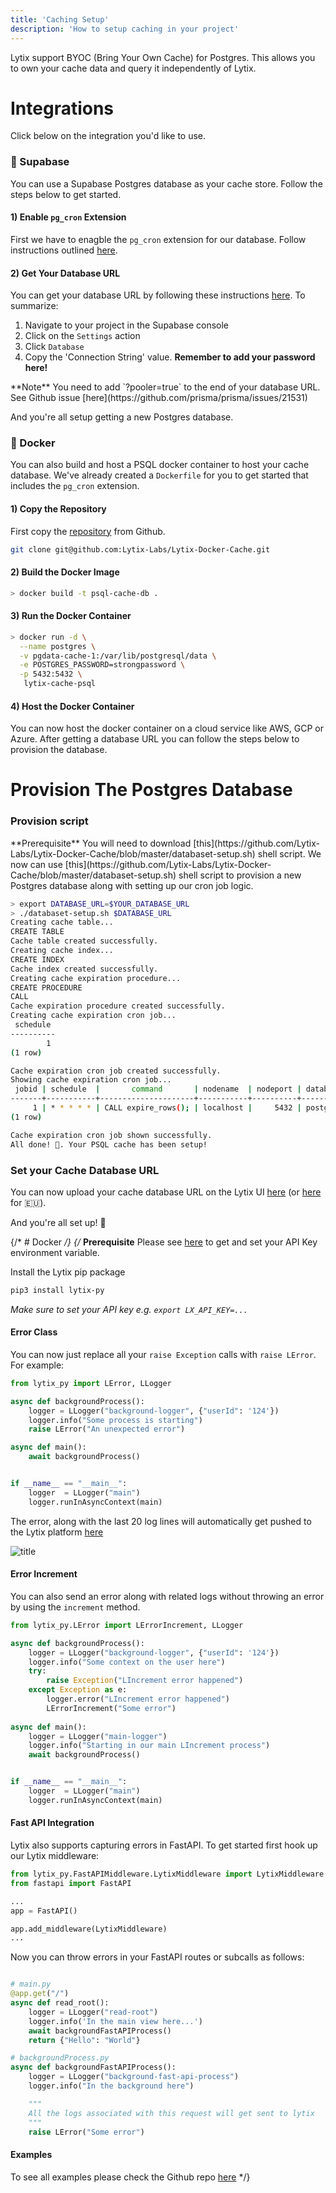 ```yaml
---
title: 'Caching Setup'
description: 'How to setup caching in your project'
---
```


Lytix support BYOC (Bring Your Own Cache) for Postgres. This allows you to own your cache data and query it independently of Lytix.

# Integrations

Click below on the integration you'd like to use. 

### 💽 Supabase

You can use a Supabase Postgres database as your cache store. Follow the steps below to get started.

#### 1) Enable `pg_cron` Extension

First we have to enagble the `pg_cron` extension for our database. Follow instructions outlined [here](https://supabase.com/docs/guides/database/extensions/pg_cron).

#### 2) Get Your Database URL

You can get your database URL by following these instructions [here](https://supabase.com/docs/guides/database/connecting-to-postgres#connection-pooler). To summarize: 
1. Navigate to your project in the Supabase console
2. Click on the `Settings` action
3. Click `Database`
4. Copy the 'Connection String' value. **Remember to add your password here!**

<Info>
  **Note** You need to add `?pooler=true` to the end of your database URL. See Github issue [here](https://github.com/prisma/prisma/issues/21531)
</Info>


And you're all setup getting a new Postgres database.

### 🐳 Docker

You can also build and host a PSQL docker container to host your cache database. We've already created a `Dockerfile` for you to get started that includes the `pg_cron` extension.

#### 1) Copy the Repository

First copy the [repository](https://github.com/Lytix-Labs/Lytix-Docker-Cache) from Github.

```bash
git clone git@github.com:Lytix-Labs/Lytix-Docker-Cache.git
```

#### 2) Build the Docker Image

```bash
> docker build -t psql-cache-db .
```

#### 3) Run the Docker Container

```bash
> docker run -d \
  --name postgres \
  -v pgdata-cache-1:/var/lib/postgresql/data \
  -e POSTGRES_PASSWORD=strongpassword \
  -p 5432:5432 \
   lytix-cache-psql
```

#### 4) Host the Docker Container

You can now host the docker container on a cloud service like AWS, GCP or Azure. After getting a database URL you can follow the steps below to provision the database.



# Provision The Postgres Database


### Provision script

<Info>
  **Prerequisite** You will need to download [this](https://github.com/Lytix-Labs/Lytix-Docker-Cache/blob/master/databaset-setup.sh) shell script.
</Info>
We now can use [this](https://github.com/Lytix-Labs/Lytix-Docker-Cache/blob/master/databaset-setup.sh) shell script to provision a new Postgres database along with setting up our cron job logic.

```bash
> export DATABASE_URL=$YOUR_DATABASE_URL
> ./databaset-setup.sh $DATABASE_URL
Creating cache table...
CREATE TABLE
Cache table created successfully.
Creating cache index...
CREATE INDEX
Cache index created successfully.
Creating cache expiration procedure...
CREATE PROCEDURE
CALL
Cache expiration procedure created successfully.
Creating cache expiration cron job...
 schedule
----------
        1
(1 row)

Cache expiration cron job created successfully.
Showing cache expiration cron job...
 jobid | schedule  |       command       | nodename  | nodeport | database | username | active | jobname
-------+-----------+---------------------+-----------+----------+----------+----------+--------+---------
     1 | * * * * * | CALL expire_rows(); | localhost |     5432 | postgres | postgres | t      |
(1 row)

Cache expiration cron job shown successfully.
All done! 🚀. Your PSQL cache has been setup!

```

### Set your Cache Database URL

You can now upload your cache database URL on the Lytix UI [here](https://lab.lytix.co/settings/cache) (or [here](https://eu.lab.lytix.co/settings/cache) for 🇪🇺).

And you're all set up! 🎉

{/* # Docker */}
{/* 
<Info>
  **Prerequisite** Please see [here](/api-key-setup) to get and set your API Key environment variable.
</Info>

Install the Lytix pip package


```bash
pip3 install lytix-py
```

*Make sure to set your API key e.g. `export LX_API_KEY=...`*

#### Error Class

You can now just replace all your `raise Exception` calls with `raise LError`. For example: 

```py
from lytix_py import LError, LLogger

async def backgroundProcess():
    logger = LLogger("background-logger", {"userId": '124'})
    logger.info("Some process is starting")
    raise LError("An unexpected error")

async def main(): 
    await backgroundProcess()


if __name__ == "__main__":
    logger  = LLogger("main")
    logger.runInAsyncContext(main)
```

The error, along with the last 20 log lines will automatically get pushed to the Lytix platform [here](https://lab.lytix.co/home/errors)

![title](/images/node-quickstart/LErrorExample.png)

#### Error Increment

You can also send an error along with related logs without throwing an error by using the `increment` method. 

```py
from lytix_py.LError import LErrorIncrement, LLogger

async def backgroundProcess():
    logger = LLogger("background-logger", {"userId": '124'})
    logger.info("Some context on the user here")
    try:
        raise Exception("LIncrement error happened")
    except Exception as e:
        logger.error("LIncrement error happened")
        LErrorIncrement("Some error")
                        
async def main(): 
    logger = LLogger("main-logger")
    logger.info("Starting in our main LIncrement process")
    await backgroundProcess()


if __name__ == "__main__":
    logger  = LLogger("main")
    logger.runInAsyncContext(main)
```

#### Fast API Integration

Lytix also supports capturing errors in FastAPI. To get started first hook up our Lytix middleware:

```py
from lytix_py.FastAPIMiddleware.LytixMiddleware import LytixMiddleware
from fastapi import FastAPI

...
app = FastAPI()

app.add_middleware(LytixMiddleware)
...
```

Now you can throw errors in your FastAPI routes or subcalls as follows: 

```py

# main.py
@app.get("/")
async def read_root():
    logger = LLogger("read-root")
    logger.info('In the main view here...')
    await backgroundFastAPIProcess()
    return {"Hello": "World"}

# backgroundProcess.py
async def backgroundFastAPIProcess(): 
    logger = LLogger("background-fast-api-process")
    logger.info("In the background here")

    """
    All the logs associated with this request will get sent to lytix
    """
    raise LError("Some error")
```


#### Examples

To see all examples please check the Github repo [here](https://github.com/Lytix-Labs/lytix-py/tree/master/example) */}